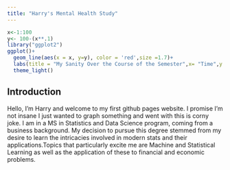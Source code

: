 ```yaml
---
title: "Harry's Mental Health Study"
---
```


```r
x<-1:100
y<- 100-(x**.1)
library("ggplot2")
ggplot()+
  geom_line(aes(x = x, y=y), color = 'red',size =1.7)+
  labs(title = "My Sanity Over the Course of the Semester",x= "Time",y = "Sanity")+
  theme_light()

```

## Introduction

Hello, I'm Harry and welcome to my first github pages website. I promise I'm not insane I just wanted to graph something and went with this is corny joke. I am in a MS in Statistics and Data Science program, coming from a business background. My decision to pursue this degree stemmed from my desire to learn the intricacies involved in modern stats and their applications.Topics that particularly excite me are Machine and Statistical Learning as well as the application of these to financial and economic problems.
